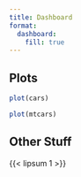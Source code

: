 ```yaml
---
title: Dashboard
format: 
  dashboard:
    fill: true
---
```


## Plots

```r
plot(cars)
```

```r
plot(mtcars)
```

## Other Stuff {fill="false"}

{{< lipsum 1 >}}

